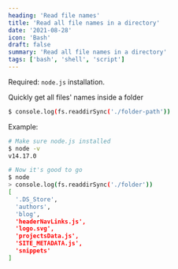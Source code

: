 ```yaml
---
heading: 'Read file names'
title: 'Read all file names in a directory'
date: '2021-08-28'
icon: 'Bash'
draft: false
summary: 'Read all file names in a directory'
tags: ['bash', 'shell', 'script']
---
```


Required: `node.js` installation.

Quickly get all files' names inside a folder

```bash
$ console.log(fs.readdirSync('./folder-path'))
```

Example:

```bash
# Make sure node.js installed
$ node -v
v14.17.0

# Now it's good to go
$ node
> console.log(fs.readdirSync('./folder'))
[
  '.DS_Store',
  'authors',
  'blog',
  'headerNavLinks.js',
  'logo.svg',
  'projectsData.js',
  'SITE_METADATA.js',
  'snippets'
]
```
